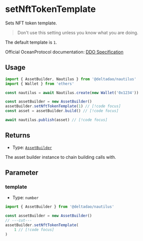 # setNftTokenTemplate

Sets NFT token template.

> Don't use this setting unless you know what you are doing.

The default template is `1`.

Official OceanProtocol documentation: [DDO Specification](https://docs.oceanprotocol.com/developers/ddo-specification)

## Usage

```ts twoslash
import { AssetBuilder, Nautilus } from '@deltadao/nautilus'
import { Wallet } from 'ethers'

const nautilus = await Nautilus.create(new Wallet('0x1234'))

const assetBuilder = new AssetBuilder()
assetBuilder.setNftTokenTemplate(1) // [!code focus]
const asset = assetBuilder.build() // [!code focus]

await nautilus.publish(asset) // [!code focus]
```

## Returns

- Type: [`AssetBuilder`](/docs/api/AssetBuilder)

The asset builder instance to chain building calls with.

## Parameter

### template

- Type: `number`

```ts twoslash
import { AssetBuilder } from '@deltadao/nautilus'

const assetBuilder = new AssetBuilder()
// ---cut---
assetBuilder.setNftTokenTemplate(
    1 // [!code focus]
)
```